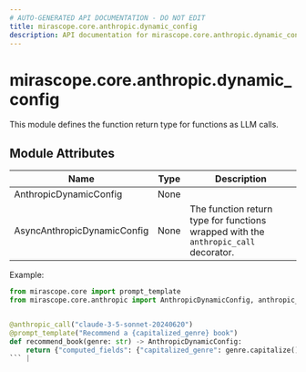 ```yaml
---
# AUTO-GENERATED API DOCUMENTATION - DO NOT EDIT
title: mirascope.core.anthropic.dynamic_config
description: API documentation for mirascope.core.anthropic.dynamic_config
---
```


# mirascope.core.anthropic.dynamic_config

<ApiType type="Module" />

This module defines the function return type for functions as LLM calls.

## Module Attributes

| Name | Type | Description |
| ---- | ---- | ----------- |
| AnthropicDynamicConfig | None |  |
| AsyncAnthropicDynamicConfig | None | The function return type for functions wrapped with the `anthropic_call` decorator.

Example:

```python
from mirascope.core import prompt_template
from mirascope.core.anthropic import AnthropicDynamicConfig, anthropic_call


@anthropic_call("claude-3-5-sonnet-20240620")
@prompt_template("Recommend a {capitalized_genre} book")
def recommend_book(genre: str) -> AnthropicDynamicConfig:
    return {"computed_fields": {"capitalized_genre": genre.capitalize()}}
``` |


